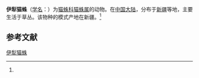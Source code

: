 {{Speciesbox
| name = 伊犁猫蛛
| status = 
| status_system = 
| image = 
| genus = Oxyopes
| species = yiliensis
| authority = (Hu et Wu, 1989)<ref name='id14188'>{{cite web| url =http://www.bioinfo.cn/db05/BjdwSpecies.php?action=view&id=14188| title =伊犁猫蛛| work =《中国动物物种编目数据库》| publisher =中国科学院微生物研究所| author =中国科学院动物研究所| accessdate =2009-04-28| deadurl =yes| archiveurl =https://web.archive.org/web/20131203122335/http://www.bioinfo.cn/db05/BjdwSpecies.php?action=view| archivedate =2013-12-03}}</ref>
}}

'''伊犁猫蛛'''（[[学名|学名]]：{{lang|la|''Oxyopes yiliensis''}}）为[[猫蛛科|猫蛛科]][[猫蛛属|猫蛛属]]的动物。在[[中国大陆|中国大陆]]，分布于[[新疆|新疆]]等地，主要生活于草丛。该物种的模式产地在新疆。<ref name='id14188'/>

== 参考文献 ==
{{reflist}}

{{Wikispecies|Oxyopes yiliensis}}

[[Category:猫蛛属|伊犁猫蛛]]


{{蜘蛛小作品}}
